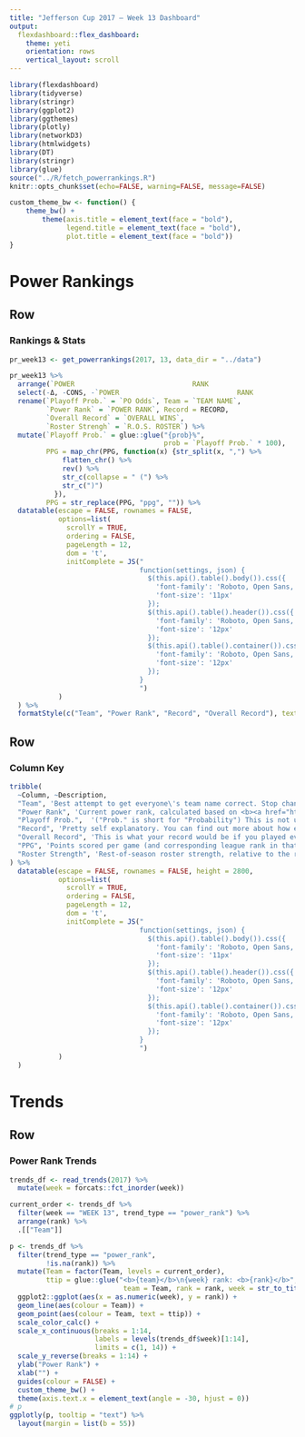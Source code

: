 ```yaml
---
title: "Jefferson Cup 2017 — Week 13 Dashboard"
output: 
  flexdashboard::flex_dashboard:
    theme: yeti
    orientation: rows
    vertical_layout: scroll
---
```


```r
library(flexdashboard)
library(tidyverse)
library(stringr)
library(ggplot2)
library(ggthemes)
library(plotly)
library(networkD3)
library(htmlwidgets)
library(DT)
library(stringr)
library(glue)
source("../R/fetch_powerrankings.R")
knitr::opts_chunk$set(echo=FALSE, warning=FALSE, message=FALSE)

custom_theme_bw <- function() {
    theme_bw() +
        theme(axis.title = element_text(face = "bold"),
              legend.title = element_text(face = "bold"),
              plot.title = element_text(face = "bold"))
}
```


Power Rankings
=====================================  

Row 
-----------------------------------------------------------------------

### **Rankings & Stats**

```r
pr_week13 <- get_powerrankings(2017, 13, data_dir = "../data")
```

```r
pr_week13 %>% 
  arrange(`POWER                             RANK                           SCORE`) %>% 
  select(-Δ, -CONS, -`POWER                             RANK                           SCORE`) %>% 
  rename(`Playoff Prob.` = `PO Odds`, Team = `TEAM NAME`, 
         `Power Rank` = `POWER RANK`, Record = RECORD, 
         `Overall Record` = `OVERALL WINS`, 
         `Roster Strengh` = `R.O.S. ROSTER`) %>% 
  mutate(`Playoff Prob.` = glue::glue("{prob}%", 
                                      prob = `Playoff Prob.` * 100),
         PPG = map_chr(PPG, function(x) {str_split(x, ",") %>% 
             flatten_chr() %>% 
             rev() %>% 
             str_c(collapse = " (") %>% 
             str_c(")")
           }),
         PPG = str_replace(PPG, "ppg", "")) %>% 
  datatable(escape = FALSE, rownames = FALSE,
            options=list(
              scrollY = TRUE,
              ordering = FALSE,
              pageLength = 12,
              dom = 't',
              initComplete = JS("
                                function(settings, json) {
                                  $(this.api().table().body()).css({
                                    'font-family': 'Roboto, Open Sans, sans-serif',
                                    'font-size': '11px'
                                  });
                                  $(this.api().table().header()).css({
                                    'font-family': 'Roboto, Open Sans, sans-serif',
                                    'font-size': '12px'
                                  });
                                  $(this.api().table().container()).css({
                                    'font-family': 'Roboto, Open Sans, sans-serif',
                                    'font-size': '12px'
                                  });
                                }
                                ")
            )
  ) %>% 
  formatStyle(c("Team", "Power Rank", "Record", "Overall Record"), textAlign = "center")
```

Row 
-----------------------------------------------------------------------

### Column Key

```r
tribble(
  ~Column, ~Description,
  "Team", 'Best attempt to get everyone\'s team name correct. Stop changing your team names, assholes.',
  "Power Rank", 'Current power rank, calculated based on <b><a href="https://www.reddit.com/r/fantasyfootball/comments/6y08cr/gators_2017_ff_power_ranking_spreadsheet_for_use/" target="_blank">this spreadsheet</a></b> I found on reddit.',
  "Playoff Prob.",  '("Prob." is short for "Probability") This is not used in any kind of determination of Power Rankings, but is copied from <a href="https://www.fantasypros.com/" target="_blank">FantasyPros</a> and displayed for shits and giggles. From the author: "*I currently use FPros for this, but am not super happy with it. They incorporate roster strength into it, which I don\'t want. FPros also does not take league setup like divisions and wildcards into account. I want just a straight up probability without anything subjective. if someone knows of a service that offers that, please let me know! But for now, I\'ll continue to use what I\'ve got.',
  "Record", 'Pretty self explanatory. You can find out more about how everything gets weighted at the link above.',
  "Overall Record", 'This is what your record would be if you played every team every week (basically, how your score stacks up against everyone else).',
  "PPG", 'Points scored per game (and corresponding league rank in that category).',
  "Roster Strength", 'Rest-of-season roster strength, relative to the rest of the league. This is also copied from FantasyPros.'
) %>% 
  datatable(escape = FALSE, rownames = FALSE, height = 2800,
            options=list(
              scrollY = TRUE,
              ordering = FALSE,
              pageLength = 12,
              dom = 't',
              initComplete = JS("
                                function(settings, json) {
                                  $(this.api().table().body()).css({
                                    'font-family': 'Roboto, Open Sans, sans-serif',
                                    'font-size': '11px'
                                  });
                                  $(this.api().table().header()).css({
                                    'font-family': 'Roboto, Open Sans, sans-serif',
                                    'font-size': '12px'
                                  });
                                  $(this.api().table().container()).css({
                                    'font-family': 'Roboto, Open Sans, sans-serif',
                                    'font-size': '12px'
                                  });
                                }
                                ")
            )
  )
```


Trends
=====================================  

Row
-----------------------------------------------------------------------

### **Power Rank Trends**

```r
trends_df <- read_trends(2017) %>% 
  mutate(week = forcats::fct_inorder(week))

current_order <- trends_df %>% 
  filter(week == "WEEK 13", trend_type == "power_rank") %>% 
  arrange(rank) %>% 
  .[["Team"]]
```

```r
p <- trends_df %>% 
  filter(trend_type == "power_rank",
         !is.na(rank)) %>% 
  mutate(Team = factor(Team, levels = current_order),
         ttip = glue::glue("<b>{team}</b>\n{week} rank: <b>{rank}</b>",
                            team = Team, rank = rank, week = str_to_title(week))) %>% 
  ggplot2::ggplot(aes(x = as.numeric(week), y = rank)) +
  geom_line(aes(colour = Team)) +
  geom_point(aes(colour = Team, text = ttip)) +
  scale_color_calc() +
  scale_x_continuous(breaks = 1:14,
                     labels = levels(trends_df$week)[1:14],
                     limits = c(1, 14)) +
  scale_y_reverse(breaks = 1:14) +
  ylab("Power Rank") +
  xlab("") +
  guides(colour = FALSE) +
  custom_theme_bw() +
  theme(axis.text.x = element_text(angle = -30, hjust = 0))
# p
ggplotly(p, tooltip = "text") %>% 
  layout(margin = list(b = 55))
```


